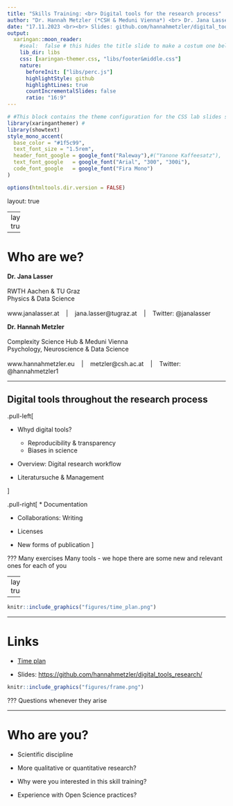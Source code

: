 ```yaml
---
title: "Skills Training: <br> Digital tools for the research process" 
author: "Dr. Hannah Metzler (*CSH & Meduni Vienna*) <br> Dr. Jana Lasser  (*TU Graz & RWTH Aachen*)"
date: "17.11.2023 <br><br> Slides: github.com/hannahmetzler/digital_tools_research"
output:
  xaringan::moon_reader:
    #seal:  false # this hides the title slide to make a costum one below
    lib_dir: libs 
    css: [xaringan-themer.css, "libs/footer&middle.css"]
    nature:
      beforeInit: ["libs/perc.js"]
      highlightStyle: github
      highlightLines: true
      countIncrementalSlides: false
      ratio: "16:9"
---
```


```r
# #This block contains the theme configuration for the CSS lab slides style
library(xaringanthemer) #
library(showtext)
style_mono_accent(
  base_color = "#1f5c99",
  text_font_size = "1.5rem",
  header_font_google = google_font("Raleway"),#("Yanone Kaffeesatz"),
  text_font_google   = google_font("Arial", "300", "300i"),
  code_font_google   = google_font("Fira Mono")
)
```

```r
options(htmltools.dir.version = FALSE)
```

layout: true

<!-- --- -->
<!-- class: inverse, center, middle, title-slide -->
<!-- background-image: url(figures/title_slide.svg) -->
<!-- background-size: contain -->


<!-- --- -->
<!-- class: inverse, center, middle, title-slide -->

<!-- # Introduction & Overview -->


<!-- ### Dr. Jana Lasser (*CSH Vienna & Meduni Wien*) <br> Dr. Hannah Metzler  (*TU Graz & CSH Vienna*) -->

<!-- #### Folien: github.com/hannahmetzler/digital_tools_research -->

---
layout: true
<div class="my-footer"><span>
<a href ="www.github.com/hannahmetzler/digital_tools_research"> Folien: www.github.com/hannahmetzler/digital_tools_research  </a>
</span></div>

---

# Who are we?

**Dr. Jana Lasser** <br> <br>
RWTH Aachen & TU Graz <br>
Physics & Data Science  <br> <br>
www.janalasser.at    |    jana.lasser@tugraz.at    |    Twitter: @janalasser <br>

**Dr. Hannah Metzler**  <br> <br>
Complexity Science Hub & Meduni Vienna <br>
Psychology, Neuroscience & Data Science <br> <br>
www.hannahmetzler.eu    |    metzler@csh.ac.at    |    Twitter: @hannahmetzler1

---

## Digital tools throughout the research process

.pull-left[

* Whyd digital tools?
  * Reproducibility & transparency
  * Biases in science

* Overview: Digital research workflow

* Literatursuche & Management

]
    
.pull-right[
* Documentation

* Collaborations: Writing

* Licenses

* New forms of publication
]

???
Many exercises
Many tools - we hope there are some new and relevant ones for each of you

---
layout: true

---

```r
knitr::include_graphics("figures/time_plan.png")
```

---

# Links

* [Time plan](https://cc.lbg.ac.at/wp-content/uploads/sites/23/2023/10/Syllabus_Digital-Tools_EN.pdf)

* Slides: [https://github.com/hannahmetzler/digital_tools_research/](https://github.com/hannahmetzler/digital_tools_research/)

```r
knitr::include_graphics("figures/frame.png")
```

???
Questions whenever they arise

---

# Who are you?

* Scientific discipline

* More qualitative or quantitative research?

* Why were you interested in this skill training?

* Experience with Open Science practices? 




